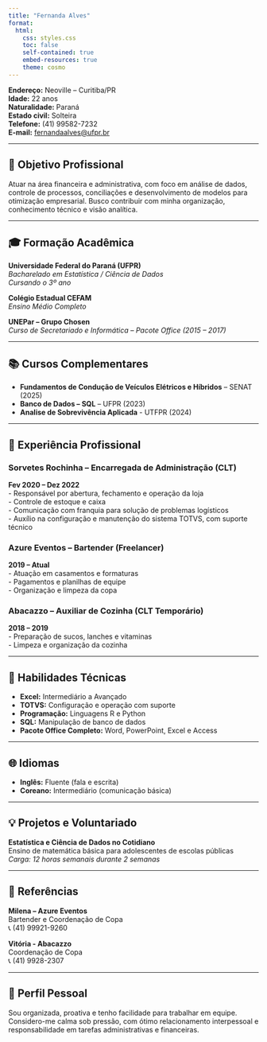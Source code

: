 ---
title: "Fernanda Alves"
format:
  html:
    css: styles.css
    toc: false
    self-contained: true
    embed-resources: true
    theme: cosmo
---

**Endereço:** Neoville – Curitiba/PR  
**Idade:** 22 anos  
**Naturalidade:** Paraná  
**Estado civil:** Solteira  
**Telefone:** (41) 99582-7232  
**E-mail:** [fernandaalves@ufpr.br](mailto:fernandaalves@ufpr.br)

---

## 🎯 Objetivo Profissional

Atuar na área financeira e administrativa, com foco em análise de dados, controle de processos, conciliações e desenvolvimento de modelos para otimização empresarial. Busco contribuir com minha organização, conhecimento técnico e visão analítica.

---

## 🎓 Formação Acadêmica

**Universidade Federal do Paraná (UFPR)**  
*Bacharelado em Estatística / Ciência de Dados*  
*Cursando o 3º ano*

**Colégio Estadual CEFAM**  
*Ensino Médio Completo*

**UNEPar – Grupo Chosen**  
*Curso de Secretariado e Informática – Pacote Office (2015 – 2017)*

---

## 📚 Cursos Complementares

- **Fundamentos de Condução de Veículos Elétricos e Híbridos** – SENAT (2025)  
- **Banco de Dados – SQL** – UFPR (2023)
- **Analise de Sobrevivência Aplicada** - UTFPR (2024)

---

## 💼 Experiência Profissional

### Sorvetes Rochinha – Encarregada de Administração (CLT)

**Fev 2020 – Dez 2022**  
- Responsável por abertura, fechamento e operação da loja  
- Controle de estoque e caixa  
- Comunicação com franquia para solução de problemas logísticos  
- Auxílio na configuração e manutenção do sistema TOTVS, com suporte técnico

### Azure Eventos – Bartender (Freelancer)

**2019 – Atual**  
- Atuação em casamentos e formaturas  
- Pagamentos e planilhas de equipe  
- Organização e limpeza da copa

### Abacazzo – Auxiliar de Cozinha (CLT Temporário)

**2018 – 2019**  
- Preparação de sucos, lanches e vitaminas  
- Limpeza e organização da cozinha

---

## 🔧 Habilidades Técnicas

- **Excel:** Intermediário a Avançado  
- **TOTVS:** Configuração e operação com suporte  
- **Programação:** Linguagens R e Python  
- **SQL:** Manipulação de banco de dados  
- **Pacote Office Completo:** Word, PowerPoint, Excel e Access

---

## 🌐 Idiomas

- **Inglês:** Fluente (fala e escrita)  
- **Coreano:** Intermediário (comunicação básica)

---

## 💡 Projetos e Voluntariado

**Estatística e Ciência de Dados no Cotidiano**  
Ensino de matemática básica para adolescentes de escolas públicas  
*Carga: 12 horas semanais durante 2 semanas*

---

## 🤝 Referências

**Milena – Azure Eventos**  
Bartender e Coordenação de Copa  
📞 (41) 99921-9260

**Vitória - Abacazzo**  
Coordenação de Copa  
📞 (41) 9928-2307

---

## 👤 Perfil Pessoal

Sou organizada, proativa e tenho facilidade para trabalhar em equipe. Considero-me calma sob pressão, com ótimo relacionamento interpessoal e responsabilidade em tarefas administrativas e financeiras.

